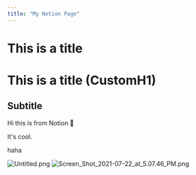 ```yaml
---
title: "My Notion Page"
---
```

# This is a title
# This is a title (CustomH1)

## Subtitle

Hi this is from Notion 👋


It's cool.

haha


![Untitled.png](./Untitled.png)
![Screen_Shot_2021-07-22_at_5.07.46_PM.png](./Screen_Shot_2021-07-22_at_5.07.46_PM.png)
